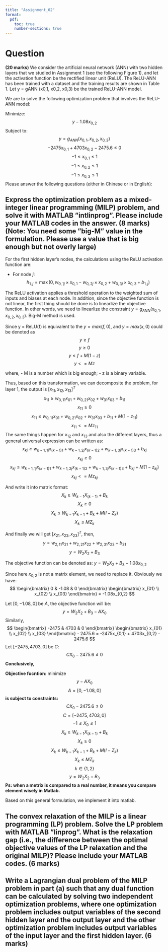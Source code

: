 ```yaml
---
title: "Assignment_02"
format: 
  pdf: 
    toc: true
    number-sections: true
---
```


# Question

**(20 marks)** We consider the artificial neural network (ANN) with two hidden layers that we studied in Assignment 1 (see the following Figure 1), and let the activation function be the rectified linear unit (ReLU). The ReLU-ANN has been trained with a dataset and the training results are shown in Table 1. Let y = gANN (x0,1, x0,2, x0,3) be the trained ReLU-ANN model.

We are to solve the following optimization problem that involves the ReLU-ANN model:

Minimize:
$$
y - 1.08x_{0,2}
$$
Subject to:
$$y = g_{ANN}(x_{0,1}, x_{0,2}, x_{0,3})$$
$$-2475x_{0,1} + 4703x_{0,2} - 2475.6 \leq 0$$
$$-1 \leq x_{0,1} \leq 1$$
$$-1 \leq x_{0,2} \leq 1$$
$$-1 \leq x_{0,3} \leq 1$$
Please answer the following questions (either in Chinese or in English):

## Express the optimization problem as a mixed-integer linear programming (MILP) problem, and solve it with MATLAB ”intlinprog”. Please include your MATLAB codes in the answer. (8 marks) (Note: You need some ”big-M” value in the formulation. Please use a value that is big enough but not overly large)

For the first hidden layer's nodes, the calculations using the ReLU activation function are:

- For node $j$:
  $$ h_{1,j} = \max(0, w_{0,1j} \times x_{0,1} - w_{0,2j} \times x_{0,2} + w_{0,3j} \times x_{0,3} + b_{1,j}) $$

The ReLU activation applies a threshold operation to the weighted sum of inputs and biases at each node. In addition, since the objective function is not linear, the first thing should be done is to linearlize the objective function. In other words, we need to linearlize the constraint $y = g_{ANN}(x_{0,1}, x_{0,2}, x_{0,3})$. Big-M method is used.

Since y = ReLU(f) is equivalent to the $y = max(f,0)$, and $y = max(x,0)$ could be denoted as
$$ y \geq f$$
$$y \geq 0$$
$$y \leq f + M(1-z)$$
$$y <= Mz$$

where,
 - M is a number which is big enough;
 - z is a binary variable.

Thus, based on this transformation, we can decomposite the problem, for layer 1, the output is $[x_{11}, x_{12}, x_{13}]^T$ 
$$
x_{11} \geq w_{0,11}x_{01} + w_{0,21}x_{02} + w_{31}x_{03} + b_{11} 
$$
$$
x_{11} \geq 0 
$$ 
$$x_{11} \leq w_{0,11}x_{01} + w_{0,21}x_{02} + w_{31}x_{03} + b_{11} + M(1-z_{11})$$
$$x_{11} <= Mz_{11}$$
The same things happen for $x_{12}$ and $x_{13}$ and also the different layers, thus a general universal expression can be written as:
$$
x_{kj} \geq w_{k-1,1j}x_{(k-1)1} + w_{k-1,2j}x_{(k-1)2} + w_{k-1,3j}x_{(k-1)3} + b_{kj} 
$$
$$
x_{kj} \geq 0 
$$ 
$$x_{kj} \leq w_{k-1,1j}x_{(k-1)1} + w_{k-1,2j}x_{(k-1)2} + w_{k-1,3j}x_{(k-1)3} + b_{kj} + M(1-z_{kj})$$
$$x_{kj} <= Mz_{kj}$$

And write it into matrix format:
$$
X_{k} \geq W_{k-1}X_{(k-1)} + B_{k}
$$
$$
X_{k} \geq 0 
$$ 
$$X_{k} \leq W_{k-1}X_{k-1} + B_{k} + M(I-Z_{k})$$
$$X_{k} \leq MZ_{k}$$

And finally we will get $[x_{21}, x_{22}, x_{23}]^T$, then,
$$
y = w_{2,11}x_{21} + w_{2,21}x_{22} + w_{2,31}x_{23} + b_{31} 
$$
$$
y = W_{2}X_{2} + B_{3}
$$

The objective function can be denoted as: $y = W_{2}X_{2} + B_{3} - 1.08x_{0,2}$

Since here $x_{0,2}$ is not a matrix element, we need to replace it. Obviously we have:
$$
\begin{bmatrix}
0 & -1.08 & 0 
\end{bmatrix}
\begin{bmatrix}
x_{01} \\ x_{02} \\ x_{03}
\end{bmatrix}
= -1.08x_{0,2}
$$

Let $[0, -1.08, 0]$ be $A$, the objective function will be:
$$
y = W_{2}X_{2} + B_{3} - AX_{0}
$$
Similarly,
$$
\begin{bmatrix}
-2475 & 4703 & 0 
\end{bmatrix}
\begin{bmatrix}
x_{01} \\ x_{02} \\ x_{03}
\end{bmatrix}
- 2475.6
= -2475x_{0,1} + 4703x_{0,2} - 2475.6
$$
Let $[-2475,4703,0]$ be $C$:
$$
CX_{0} - 2475.6 \leq 0
$$
**Conclusively,**

**Objective fucntion:**
minimize
$$
y - AX_{0}
$$
$$
A = [0, -1.08, 0]
$$
**is subject to constraints:**
$$CX_{0} - 2475.6 \leq 0$$
$$C = [-2475, 4703, 0]$$
$$-1 \leq X_{0} \leq 1$$
$$
X_{k} \geq W_{k-1}X_{(k-1)} + B_{k}
$$
$$
X_{k} \geq 0 
$$ 
$$X_{k} \leq W_{k-1}X_{k-1} + B_{k} + M(I-Z_{k})$$
$$X_{k} \leq MZ_{k}$$
$$
k \in \{1,2\}
$$
$$
y = W_{2}X_{2} + B_{3}
$$
**Ps: when a metrix is compared to a real number, it means you compare element wisely in Matlab.**

Based on this general formulation, we implement it into matlab.

## The convex relaxation of the MILP is a linear programming (LP) problem. Solve the LP problem with MATLAB ”linprog”. What is the relaxation gap (i.e., the difference between the optimal objective values of the LP relaxation and the original MILP)? Please include your MATLAB codes. (6 marks)

## Write a Lagrangian dual problem of the MILP problem in part (a) such that any dual function can be calculated by solving two independent optimization problems, where one optimization problem includes output variables of the second hidden layer and the output layer and the other optimization problem includes output variables of the input layer and the first hidden layer. (6 marks)

